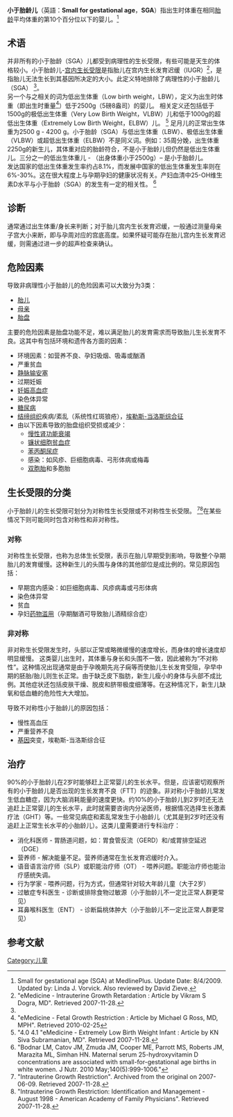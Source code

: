 '''小于胎龄儿'''（英語：'''Small for gestational age'''，'''SGA'''）指出生时体重在相同[[孕齡|胎龄]]平均体重的第10个百分位以下的婴儿。<ref>Small for gestational age (SGA) at MedlinePlus. Update Date: 8/4/2009. Updated by: Linda J. Vorvick. Also reviewed by David Zieve.</ref>

==术语==
并非所有的小于胎龄（SGA）儿都受到病理性的生长受限，有些可能是天生的体格较小。小于胎龄儿-[[宫内生长受限|宫内生长受限]]是指胎儿在宫内生长发育迟缓（IUGR）<ref name=Intrauterine>"eMedicine - Intrauterine Growth Retardation : Article by Vikram S Dogra, MD". Retrieved 2007-11-28.</ref>，是指胎儿无法生长到其基因所决定的大小。此定义特地排除了病理性的小于胎龄儿（SGA） <ref name=Intrauterine/>。<br>
另一个与之相关的词为低出生体重（Low birth weight，LBW），定义为出生时体重（即出生时重量<ref>"eMedicine - Fetal Growth Restriction : Article by Michael G Ross, MD, MPH". Retrieved 2010-02-25</ref>）低于2500g（5磅8盎司）的婴儿。
相关定义还包括低于1500g的极低出生体重（Very Low Birth Weight，VLBW）儿和低于1000g的超低出生体重（Extremely Low Birth Weight，ELBW）儿。
<ref name=Extremely>"4.0 4.1 "eMedicine - Extremely Low Birth Weight Infant : Article by KN Siva Subramanian, MD". Retrieved 2007-11-28.</ref> 
足月儿的正常出生体重为2500 g - 4200 g。小于胎龄（SGA）与低出生体重（LBW）、极低出生体重（VLBW）或超低出生体重（ELBW）不是同义词。例如：35周分娩，出生体重2250g的新生儿，其体重对应的胎龄符合，不是小于胎龄儿但仍然是低出生体重儿。三分之一的低出生体重儿 - （出身体重小于2500g）– 是小于胎龄儿。<br>
发达国家的低出生体重发生率约占8.1%，而发展中国家的低出生体重发生率则在6%-30%。这在很大程度上与孕期孕妇的健康状况有关。产妇血清中25-OH维生素D水平与小于胎龄（SGA）的发生有一定的相关性。 <ref>"Bodnar LM, Catov JM, Zmuda JM, Cooper ME, Parrott MS, Roberts JM, Marazita ML, Simhan HN. Maternal serum 25-hydroxyvitamin D concentrations are associated with small-for-gestational age births in white women. J Nutr. 2010 May;140(5):999-1006."</ref>

==诊断==
通常通过出生体重/身长来判断；对于胎儿宫内生长发育迟缓，一般通过测量母亲子宫大小来断，即与孕周对应的宫底高度。如果怀疑可能存在胎儿宫内生长发育迟缓，则需通过进一步的超声检查来确认。

==危险因素==
导致非病理性小于胎龄儿的危险因素可以大致分为3类：
*[[胎儿|胎儿]]
*[[母亲|母亲]]
*[[胎盘|胎盘]]

主要的危险因素是胎盘功能不足，难以满足胎儿的发育需求而导致胎儿生长发育不良。这其中有包括环境和遗传各方面的因素：
*环境因素：如营养不良、孕妇吸烟、吸毒或酗酒
*严重贫血 
*[[静脉输安塞|静脉输安塞]]
*过期妊娠
*[[妊娠高血症|妊娠高血症]]
*染色体异常
*[[糖尿病|糖尿病]]
*[[结缔组织|结缔组织]]疾病/紊乱（系统性红斑狼疮），[[埃勒斯-当洛斯综合征|埃勒斯-当洛斯综合征]]
*由以下因素导致的胎盘组织受损或减少：
**[[慢性肾功能衰竭|慢性肾功能衰竭]]
**[[镰状细胞贫血症|镰状细胞贫血症]]
**[[苯丙酮尿症|苯丙酮尿症]]
**感染：如风疹、巨细胞病毒、弓形体病或梅毒
**[[双胞胎|双胞胎]]和多胞胎

==生长受限的分类==
小于胎龄儿的生长受限可划分为对称性生长受限或不对称性生长受限。 <ref>"Intrauterine Growth Restriction". Archived from the original on 2007-06-09. Retrieved 2007-11-28.</ref><ref>"Intrauterine Growth Restriction: Identification and Management - August 1998 - American Academy of Family Physicians". Retrieved 2007-11-28.</ref>在某些情况下则可能同时包含对称性和非对称性。

===对称===
对称性生长受限，也称为总体生长受限，表示在胎儿早期受到影响，导致整个孕期胎儿的发育缓慢。这种新生儿的头围与身体的其他部位是成比例的。常见原因包括：
*早期宫内感染：如巨细胞病毒、风疹病毒或弓形体病
*染色体异常
*贫血
*孕妇[[药物滥用|药物滥用]]（孕期酗酒可导致胎儿酒精综合症）

===非对称===
非对称生长受限发生时，头部以正常或略微缓慢的速度增长，而身体的增长速度却明显缓慢。 这类婴儿出生时，其体重与身长和头围不一致，因此被称为“不对称性”。这种情况出现通常是由于孕晚期先兆子痫等而使胎儿生长发育受阻，孕早中期的胚胎/胎儿则生长正常。由于缺乏皮下脂肪，新生儿瘦小的身体与头部不成比例。其他症状还包括皮肤干燥、脱皮和脐带极度细薄等。在这种情况下，新生儿缺氧和低血糖的危险性大大增加。

导致不对称性小于胎龄儿的原因包括：
*慢性高血压
*严重营养不良
*[[基因|基因]]突变，埃勒斯-当洛斯综合征

==治疗==
90%的小于胎龄儿在2岁时能够赶上正常婴儿的生长水平。但是，应该密切观察所有的小于胎龄儿是否出现的生长发育不良（FTT）的迹象。非对称小于胎龄儿常发生低血糖症，因为大脑消耗能量的速度更快。约10%的小于胎龄儿到2岁时还无法追赶上正常婴儿的生长水平，此时就需要咨询内分泌医师，根据情况选择生长激素疗法（GHT）等。一些常见病症和紊乱常发生于小胎龄儿（尤其是到2岁时还没有追赶上正常生长水平的小胎龄儿）。这类儿童需要进行专科治疗：

*消化科医师 - 胃肠道问题，如：胃食管反流（GERD）和/或胃排空延迟（DGE）
*营养师 - 解决能量不足。营养师通常在生长发育迟缓时介入。
*语音语言治疗师（SLP）或职能治疗师（OT） - 喂养问题。职能治疗师也能治疗感统失调。
*行为学家 - 喂养问题，行为方式，但通常针对较大年龄儿童（大于2岁）
*过敏症专科医生 - 诊断或排除食物过敏源（小于胎龄儿不一定比正常人群更常见）
*耳鼻喉科医生（ENT） - 诊断扁桃体肿大（小于胎龄儿不一定比正常人群更常见）

==参考文献==
{{reflist}}

[[Category:儿童|Category:儿童]]